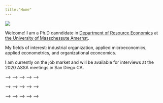 ```yaml
---
title:"Home"
---
```



<!-- Home -->

![](Jung_Koh.jpg)

Welcome! I am a Ph.D canndidate in [Department of Resource Economics](http://www.umass.edu/resec/) at [the University of Masschessute Amerhst](https://www.umass.edu/).

My fields of interest: industrial organization, applied microeconomics, applied econometrics, and organizational econcomics. 


I am currently on the job market and will be available for interviews at the 2020 ASSA meetings in San Diego CA. 
   
   
   
   
<!-- ### Reference -->

<!-- <!-- [Christan Rojas](https://www.umass.edu/resec/people/rojas)   --> -->
<!-- <!-- [rojas@ umass.edu](mailto:rojas@ umass.edu)   --> -->
<!-- <!-- 205A Stockbridge Hall   --> -->
<!-- <!-- University of Massachusetts   --> -->
<!-- <!-- Amherst, MA 01003   --> -->

<!-- <!-- [Bernard Morzuch](https://www.umass.edu/resec/people/morzuch)   --> -->
<!-- <!-- [morzuch@resecon.umass.edu](mailto:morzuch@resecon.umass.edu)   --> -->
<!-- <!-- 221 Stockbridge Hall   --> -->
<!-- <!-- University of Massachusetts   --> -->
<!-- <!-- Amherst, MA 01003 --> -->

<!-- <!-- [Debi Prasad Mohapatra](https://sites.google.com/a/cornell.edu/debi-prasad/)   --> -->
<!-- <!-- [dmohapatra@umass.edu](mailto:dmohapatra@umass.edu)   --> -->
<!-- <!-- 205B Stockbridge Hall   --> -->
<!-- <!-- University of Massachusetts   --> -->
<!-- <!-- Amherst, MA 01003 --> -->


